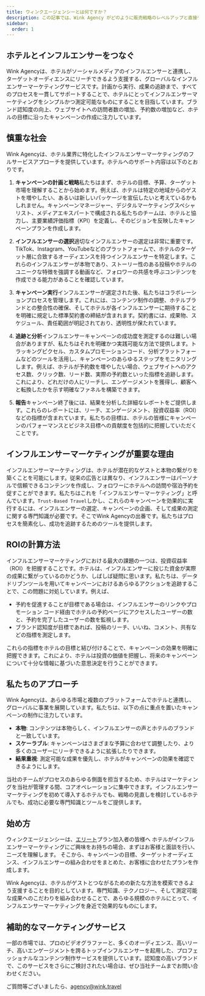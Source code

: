 ```yaml
---
title: ウィンクエージェンシーとは何ですか？
description: この記事では、Wink Agency がどのように販売戦略のレベルアップと直接予約の増加を支援できるかを説明します。
sidebar:
  order: 1
---
```


## ホテルとインフルエンサーをつなぐ

Wink Agencyは、ホテルがソーシャルメディアのインフルエンサーと連携し、ターゲットオーディエンスにリーチできるよう支援する、グローバルなインフルエンサーマーケティングサービスです。計画から実行、成果の追跡まで、すべてのプロセスを一貫してサポートすることで、ホテルにとってインフルエンサーマーケティングをシンプルかつ測定可能なものにすることを目指しています。ブランド認知度の向上、ウェブサイトへの訪問者数の増加、予約数の増加など、ホテルの目標に沿ったキャンペーンの作成に注力しています。

## 慎重な社会

Wink Agencyは、ホテル業界に特化したインフルエンサーマーケティングのフルサービスアプローチを提供しています。ホテルへのサポート内容は以下のとおりです。

1. **キャンペーンの計画と戦略**私たちはまず、ホテルの目標、予算、ターゲット市場を理解することから始めます。例えば、ホテルは特定の地域からのゲストを増やしたい、あるいは新しいパッケージを宣伝したいと考えているかもしれません。キャンペーンマネージャー、デジタルマーケティングスペシャリスト、メディアエキスパートで構成される私たちのチームは、ホテルと協力し、主要業績評価指標（KPI）を定義し、そのビジョンを反映したキャンペーンプランを作成します。

2. **インフルエンサーの選択**適切なインフルエンサーの選定は非常に重要です。TikTok、Instagram、YouTubeなどのプラットフォームで、ホテルのターゲット層に合致するオーディエンスを持つインフルエンサーを特定します。これらのインフルエンサーが本物であり、ストーリー性のある投稿やホテルのユニークな特徴を強調する動画など、フォロワーの共感を呼ぶコンテンツを作成できる能力があることを確認しています。

3. **キャンペーン実行**インフルエンサーが選定された後、私たちはコラボレーションプロセスを管理します。これには、コンテンツ制作の調整、ホテルブランドとの整合性の確保、そしてホテルが各インフルエンサーに期待することを明確に規定した標準契約書の締結が含まれます。契約書には、成果物、スケジュール、責任範囲が明記されており、透明性が保たれています。

4. **追跡と分析**インフルエンサーキャンペーンの成功度を測定するのは難しい場合がありますが、私たちはそれを明確かつ実践可能な方法で提供します。トラッキングピクセル、カスタムプロモーションコード、分析プラットフォームなどのツールを活用し、キャンペーンのあらゆるステップをモニタリングします。例えば、ホテルが予約数を増やしたい場合、ウェブサイトへのアクセス数、クリック数、リード数、実際の予約数といった指標を追跡します。これにより、どれだけの人にリーチし、エンゲージメントを獲得し、顧客へと転換したかを示す明確なファネルを構築できます。

5. **報告**キャンペーン終了後には、結果を分析した詳細なレポートをご提供します。これらのレポートには、リーチ、エンゲージメント、投資収益率（ROI）などの指標が含まれています。私たちの目標は、ホテルの皆様にキャンペーンのパフォーマンスとビジネス目標への貢献度を包括的に把握していただくことです。

## インフルエンサーマーケティングが重要な理由

インフルエンサーマーケティングは、ホテルが潜在的なゲストと本物の繋がりを築くことを可能にします。従来の広告とは異なり、インフルエンサーはパーソナルで信頼できるコンテンツを作成し、フォロワーにホテルへの訪問や宿泊予約を促すことができます。私たちはこれを「インフルエンサーマーケティング」と呼んでいます。`Trust-Based Travel`しかし、これらのキャンペーンを効果的に実行するには、インフルエンサーの選定、キャンペーンの企画、そして成果の測定に関する専門知識が必要です。そこでWink Agencyの出番です。私たちはプロセスを簡素化し、成功を追跡するためのツールを提供します。

## ROIの計算方法

インフルエンサーマーケティングにおける最大の課題の一つは、投資収益率（ROI）を把握することです。ホテルは、インフルエンサーに投じた資金が実際の成果に繋がっているのかどうか、しばしば疑問に思います。私たちは、データドリブンツールを用いてキャンペーンにおけるあらゆるアクションを追跡することで、この問題に対処しています。例えば、

* 予約を促進することが目標である場合は、インフルエンサーのリンクやプロモーション コード経由でホテルの予約ページにアクセスしたユーザーの数と、予約を完了したユーザーの数を監視します。
* ブランド認知度が目標であれば、投稿のリーチ、いいね、コメント、共有などの指標を測定します。

これらの指標をホテルの目標と結び付けることで、キャンペーンの効果を明確に把握できます。これにより、ホテルは投資の価値を把握し、将来のキャンペーンについて十分な情報に基づいた意思決定を行うことができます。

## 私たちのアプローチ

Wink Agencyは、あらゆる市場と複数のプラットフォームでホテルと連携し、グローバルに事業を展開しています。私たちは、以下の点に重点を置いたキャンペーンの制作に注力しています。

* **本物**: コンテンツは本物らしく、インフルエンサーの声とホテルのブランドと一致しています。
* **スケーラブル**: キャンペーンはさまざまな予算に合わせて調整したり、より多くのユーザーにリーチできるように拡張したりできます。
* **結果重視**: 測定可能な成果を優先し、ホテルがキャンペーンの効果を確認できるようにします。

当社のチームがプロセスのあらゆる側面を担当するため、ホテルはマーケティングを当社が管理する間、コアオペレーションに集中できます。インフルエンサーマーケティングを初めて導入するホテルでも、戦略の見直しを検討しているホテルでも、成功に必要な専門知識とツールをご提供します。

## 始め方

ウィンクエージェンシーは、[エリート](/managed-social/what-is-managed-social/#subscription-tiers)プラン加入者の皆様へ
ホテルがインフルエンサーマーケティングにご興味をお持ちの場合、まずはお客様と面談を行い、ニーズを理解します。
そこから、キャンペーンの目標、ターゲットオーディエンス、インフルエンサーの組み合わせをまとめた、お客様に合わせたプランを作成します。

Wink Agencyは、ホテルがゲストとつながるための新たな方法を模索できるよう支援することを目的としています。専門知識、テクノロジー、そして測定可能な成果へのこだわりを組み合わせることで、あらゆる規模のホテルにとって、インフルエンサーマーケティングを身近で効果的なものにします。

## 補助的なマーケティングサービス

一部の市場では、プロのビデオグラファーと、多くのオーディエンス、高いリーチ、高いエンゲージメントを誇るトップインフルエンサーを起用した、プロフェッショナルなコンテンツ制作サービスを提供しています。認知度の高いブランドで、このサービスをさらにご検討されたい場合は、ぜひ当社チームまでお問い合わせください。

ご質問等ございましたら、[agency@wink.travel](mailto://agency@wink.travel)

